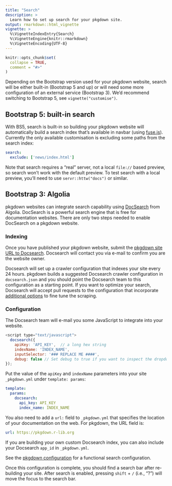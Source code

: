 ```yaml
---
title: "Search"
description: >
  Learn how to set up search for your pkgdown site.
output: rmarkdown::html_vignette
vignette: >
  %\VignetteIndexEntry{Search}
  %\VignetteEngine{knitr::rmarkdown}
  %\VignetteEncoding{UTF-8}
---
```


```r
knitr::opts_chunk$set(
  collapse = TRUE,
  comment = "#>"
)
```

Depending on the Bootstrap version used for your pkgdown website, search will be either built-in (Bootstrap 5 and up) or will need some more configuration of an external service (Bootstrap 3).
We'd recommend switching to Bootstrap 5, see `vignette("customise")`.

## Bootstrap 5: built-in search

With BS5, search is built-in so building your pkgdown website will automatically build a search index that's available in navbar (using [fuse.js](https://fusejs.io/)).
Currently the only available customisation is excluding some paths from the search index:

``` yaml
search:
  exclude: ['news/index.html']
```

Note that search requires a "real" server, not a local `file://` based preview, so search won't work with the default preview.
To test search with a local preview, you'll need to use `servr::httw("docs")` or similar.

## Bootstrap 3: Algolia

pkgdown websites can integrate search capability using [DocSearch](https://community.algolia.com/docsearch/) from Algolia.
DocSearch is a powerful search engine that is free for documentation websites.
There are only two steps needed to enable DocSearch on a pkgdown website.

### Indexing

Once you have published your pkgdown website, submit the [pkgdown site URL to Docsearch](https://community.algolia.com/docsearch/).
Docsearch will contact you via e-mail to confirm you are the website owner.

Docsearch will set up a crawler configuration that indexes your site every 24 hours.
pkgdown builds a suggested Docsearch crawler configuration in `docsearch.json` and you should point the Docsearch team to this configuration as a starting point.
If you want to optimize your search, Docsearch will accept pull requests to the configuration that incorporate [additional options](https://github.com/algolia/docsearch-configs#introduction) to fine tune the scraping.

### Configuration

The Docsearch team will e-mail you some JavaScript to integrate into your website.

``` js
<script type="text/javascript">
  docsearch({ 
    apiKey: 'API_KEY',  // a long hex string
    indexName: 'INDEX_NAME', 
    inputSelector: '### REPLACE ME ####', 
    debug: false // Set debug to true if you want to inspect the dropdown 
}); 
```

Put the value of the `apiKey` and `indexName` parameters into your site `_pkgdown.yml` under `template: params`:

``` yaml
template:
  params:
    docsearch:
      api_key: API_KEY
      index_name: INDEX_NAME
```

You also need to add a `url:` field to `_pkgdown.yml` that specifies the location of your documentation on the web.
For pkgdown, the URL field is:

``` yaml
url: https://pkgdown.r-lib.org
```

If you are building your own custom Docsearch index, you can also include your Docsearch `app_id` in `_pkgdown.yml`.

See the [pkgdown configuration](https://github.com/r-lib/pkgdown/blob/main/pkgdown/_pkgdown.yml#L7-L11) for a functional search configuration.

Once this configuration is complete, you should find a search bar after re-building your site.
After search is enabled, pressing `shift` + `/` (i.e., "?") will move the focus to the search bar.
